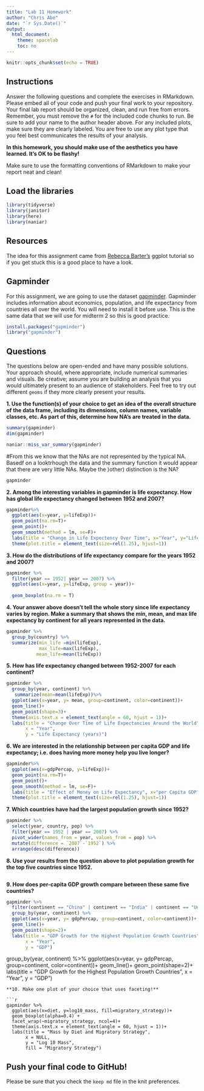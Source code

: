 ```yaml
---
title: "Lab 11 Homework"
author: "Chris Abe"
date: "`r Sys.Date()`"
output:
  html_document:
    theme: spacelab
    toc: no
---
```


```r
knitr::opts_chunk$set(echo = TRUE)
```

## Instructions
Answer the following questions and complete the exercises in RMarkdown. Please embed all of your code and push your final work to your repository. Your final lab report should be organized, clean, and run free from errors. Remember, you must remove the `#` for the included code chunks to run. Be sure to add your name to the author header above. For any included plots, make sure they are clearly labeled. You are free to use any plot type that you feel best communicates the results of your analysis.  

**In this homework, you should make use of the aesthetics you have learned. It's OK to be flashy!**

Make sure to use the formatting conventions of RMarkdown to make your report neat and clean!  

## Load the libraries
```r
library(tidyverse)
library(janitor)
library(here)
library(naniar)
``` 

## Resources
The idea for this assignment came from [Rebecca Barter's](http://www.rebeccabarter.com/blog/2017-11-17-ggplot2_tutorial/) ggplot tutorial so if you get stuck this is a good place to have a look.  

## Gapminder
For this assignment, we are going to use the dataset [gapminder](https://cran.r-project.org/web/packages/gapminder/index.html). Gapminder includes information about economics, population, and life expectancy from countries all over the world. You will need to install it before use. This is the same data that we will use for midterm 2 so this is good practice.
```r
install.packages("gapminder")
library("gapminder")
```

## Questions
The questions below are open-ended and have many possible solutions. Your approach should, where appropriate, include numerical summaries and visuals. Be creative; assume you are building an analysis that you would ultimately present to an audience of stakeholders. Feel free to try out different `geoms` if they more clearly present your results.  

**1. Use the function(s) of your choice to get an idea of the overall structure of the data frame, including its dimensions, column names, variable classes, etc. As part of this, determine how NA's are treated in the data.**  
```r
summary(gapminder)
dim(gapminder)

```
```r
naniar::miss_var_summary(gapminder)
```
#From this we know that the NAs are not represented by the typical NA. Basedf on a looktrhough the data and the summary function it would appear that there are very little NAs. Maybe the )other) distinction is the NA?
```r
gapminder
```


**2. Among the interesting variables in gapminder is life expectancy. How has global life expectancy changed between 1952 and 2007?**
```r
gapminder%>% 
  ggplot(aes(x=year, y=lifeExp))+ 
  geom_point(na.rm=T)+
  geom_point()+
  geom_smooth(method = lm, se=F)+
  labs(title = "Change in Life Expectency Over Time", x="Year", y="Life Expectancy (years)")+
  theme(plot.title = element_text(size=rel(1.25), hjust=1))
```

**3. How do the distributions of life expectancy compare for the years 1952 and 2007?**
```r
gapminder %>% 
  filter(year == 1952| year == 2007) %>% 
  ggplot(aes(x=year, y=lifeExp, group = year))+ 
  
  geom_boxplot(na.rm = T)


```

**4. Your answer above doesn't tell the whole story since life expectancy varies by region. Make a summary that shows the min, mean, and max life expectancy by continent for all years represented in the data.**
```r
gapminder %>% 
  group_by(country) %>% 
  summarize(min_life =min(lifeExp),
            max_life=max(lifeExp),
           mean_life=mean(lifeExp))
```

**5. How has life expectancy changed between 1952-2007 for each continent?**
```r
gapminder %>% 
  group_by(year, continent) %>% 
   summarize(mean=mean(lifeExp))%>% 
  ggplot(aes(x=year, y= mean, group=continent, color=continent))+
  geom_line()+
  geom_point(shape=3)+
  theme(axis.text.x = element_text(angle = 60, hjust = 1))+
  labs(title = "Change Over Time of Life Expectancies Around the World",
       x = "Year",
       y = "Life Expectancy (years)")
```


**6. We are interested in the relationship between per capita GDP and life expectancy; i.e. does having more money help you live longer?**
```r
gapminder%>% 
  ggplot(aes(x=gdpPercap, y=lifeExp))+ 
  geom_point(na.rm=T)+
  geom_point()+
  geom_smooth(method = lm, se=F)+
  labs(title = "Effect of Money on Life Expectancy", x="per Capita GDP", y="Life Expectancy (years)")+
  theme(plot.title = element_text(size=rel(1.25), hjust=1))
```

**7. Which countries have had the largest population growth since 1952?**
```r
gapminder %>% 
  select(year, country, pop) %>% 
  filter(year == 1952 | year == 2007) %>% 
  pivot_wider(names_from = year, values_from = pop) %>% 
  mutate(difference = `2007`-`1952`) %>% 
  arrange(desc(difference))
```

**8. Use your results from the question above to plot population growth for the top five countries since 1952.**
```r

```

**9. How does per-capita GDP growth compare between these same five countries?**
```r
gapminder %>% 
  filter(continent == "China" | continent == "India" | continent == "United States" | continent == "Indonesia" | continent == "Brazil") %>% 
  group_by(year, continent) %>% 
  ggplot(aes(x=year, y= gdpPercap, group=continent, color=continent))+
  geom_line()+
  geom_point(shape=2)+
  labs(title = "GDP Growth for the Highest Population Growth Countries",
       x = "Year",
       y = "GDP")
```
  group_by(year, continent) %>% 
  ggplot(aes(x=year, y= gdpPercap, group=continent, color=continent))+
  geom_line()+
  geom_point(shape=2)+
  labs(title = "GDP Growth for the Highest Population Growth Countries",
       x = "Year",
       y = "GDP")
```
**10. Make one plot of your choice that uses faceting!**

```r
gapminder %>% 
  ggplot(aes(x=diet, y=log10_mass, fill=migratory_strategy))+ 
  geom_boxplot(alpha=0.4) + 
  facet_wrap(~migratory_strategy, ncol=4)+
  theme(axis.text.x = element_text(angle = 60, hjust = 1))+
  labs(title = "Mass by Diet and Migratory Strategy",
       x = NULL,
       y = "Log 10 Mass",
       fill = "Migratory Strategy")
```




## Push your final code to GitHub!
Please be sure that you check the `keep md` file in the knit preferences. 